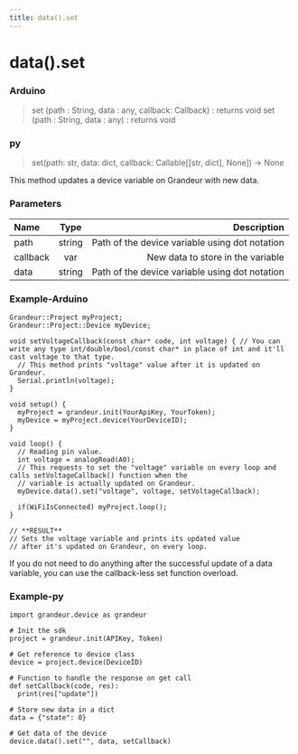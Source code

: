 ```yaml
---
title: data().set
---
```

# data().set

### Arduino
>set (path : String, data : any, callback: Callback) : returns void set (path : String, data : any) : returns void
### py
>set(path: str, data: dict, callback: Callable[[str, dict], None]) -> None


This method updates a device variable on Grandeur with new data.

### Parameters

| Name       | Type |   Description |
| :------------ | :---------: | ----------: |
| path        |    string    | Path of the device variable using dot notation|
| callback     |   var     | New data to store in the variable|
| data        |    string    | Path of the device variable using dot notation|


### Example-Arduino

```
Grandeur::Project myProject;
Grandeur::Project::Device myDevice;

void setVoltageCallback(const char* code, int voltage) { // You can write any type int/double/bool/const char* in place of int and it'll cast voltage to that type.
  // This method prints "voltage" value after it is updated on Grandeur.
  Serial.println(voltage);
}

void setup() {
  myProject = grandeur.init(YourApiKey, YourToken);
  myDevice = myProject.device(YourDeviceID);
}

void loop() {
  // Reading pin value.
  int voltage = analogRead(A0);
  // This requests to set the "voltage" variable on every loop and calls setVoltageCallback() function when the
  // variable is actually updated on Grandeur.
  myDevice.data().set("voltage", voltage, setVoltageCallback);

  if(WiFiIsConnected) myProject.loop();
}

// **RESULT**
// Sets the voltage variable and prints its updated value
// after it's updated on Grandeur, on every loop.
```

If you do not need to do anything after the successful update of a data variable, you can use the callback-less set function overload.

### Example-py

```
import grandeur.device as grandeur

# Init the sdk
project = grandeur.init(APIKey, Token)

# Get reference to device class
device = project.device(DeviceID)

# Function to handle the response on get call
def setCallback(code, res):
  print(res["update"])

# Store new data in a dict
data = {"state": 0}

# Get data of the device
device.data().set("", data, setCallback)
```
